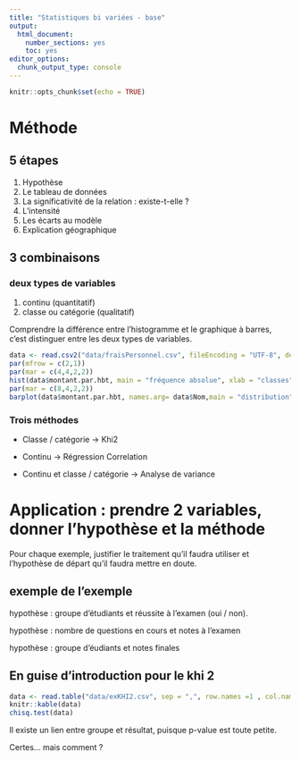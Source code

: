 ```yaml
---
title: "Statistiques bi variées - base"
output:
  html_document:
    number_sections: yes
    toc: yes
editor_options:
  chunk_output_type: console
---
```


```r
knitr::opts_chunk$set(echo = TRUE)
```

# Méthode

## 5 étapes

1. Hypothèse
2. Le tableau de données
3. La significativité de la relation : existe-t-elle ?
3. L'intensité
4. Les écarts au modèle
5. Explication géographique

## 3 combinaisons

### deux types de variables

1. continu (quantitatif)
2. classe ou catégorie (qualitatif)

Comprendre la différence entre l'histogramme et le graphique à barres, c'est distinguer
entre les deux types de variables.

```r
data <- read.csv2("data/fraisPersonnel.csv", fileEncoding = "UTF-8", dec = ".")
par(mfrow = c(2,1))
par(mar = c(4,4,2,2))
hist(data$montant.par.hbt, main = "fréquence absolue", xlab = "classes", ylab="effectif" , border = NA)
par(mar = c(8,4,2,2))
barplot(data$montant.par.hbt, names.arg= data$Nom,main = "distribution", xlab = "", ylab = "frais personnel (€ / hbt", las=2, cex.names =  0.6, border = NA)
```




### Trois méthodes

- Classe / catégorie -> Khi2

- Continu -> Régression Correlation

- Continu et classe / catégorie -> Analyse de variance


# Application : prendre 2 variables, donner l'hypothèse et la méthode


Pour chaque exemple, justifier le traitement qu'il faudra utiliser et l'hypothèse
de départ qu'il faudra mettre en doute.

## exemple de l'exemple

hypothèse : groupe d'étudiants et réussite à l'examen (oui / non). 

hypothèse : nombre de questions en cours et notes à l'examen

hypothèse : groupe d'éudiants et notes finales


## En guise d'introduction pour le khi 2


```r
data <- read.table("data/exKHI2.csv", sep = ",", row.names =1 , col.names = c("oui","non") ,fileEncoding = "UTF-8")
knitr::kable(data)
chisq.test(data)
```

Il existe un lien entre groupe et résultat, puisque p-value est toute petite.

Certes... mais comment ?
